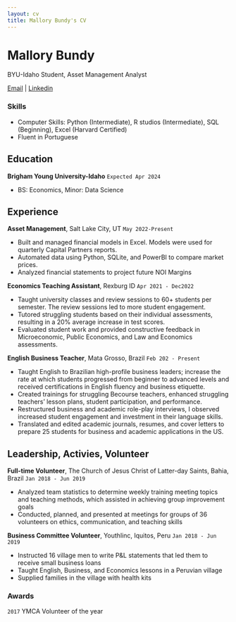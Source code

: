 ```yaml
---
layout: cv
title: Mallory Bundy's CV
---
```

# Mallory Bundy
BYU-Idaho Student, Asset Management Analyst

<div id="webaddress">
<a href="bundymallory@gmail.com">Email</a>
| <a href="linkedin.com/in/mallory-bundy">Linkedin</a>
</div>



### Skills

- Computer Skills: Python (Intermediate), R studios (Intermediate), SQL (Beginning), Excel (Harvard Certified) 
- Fluent in Portuguese 
 


## Education

__Brigham Young University-Idaho__
`Expected Apr 2024`

- BS: Economics, Minor: Data Science


## Experience
__Asset Management__, Salt Lake City, UT 
`May 2022-Present`

- Built and managed financial models in Excel. Models were used for quarterly Capital Partners reports.  
- Automated data using Python, SQLite, and PowerBI to compare market prices.  
- Analyzed financial statements to project future NOI Margins 


__Economics Teaching Assistant__, Rexburg ID 
`Apr 2021 - Dec2022`

- Taught university classes and review sessions to 60+ students per semester. The review sessions led to more student engagement. 
- Tutored struggling students based on their individual assessments, resulting in a 20% average increase in test scores.  
- Evaluated student work and provided constructive feedback in Microeconomic, Public Economics, and Law and Economics assessments.  

__English Business Teacher__, Mata Grosso, Brazil 
`Feb 202 - Present`

- Taught English to Brazilian high-profile business leaders; increase the rate at which students progressed from beginner to advanced levels and received certifications in English fluency and business etiquette.  
- Created trainings for struggling Becourse teachers, enhanced struggling teachers’ lesson plans, student participation, and performance.  
- Restructured business and academic role-play interviews, I observed increased student engagement and investment in their language skills. 
- Translated and edited academic journals, resumes, and cover letters to prepare 25 students for business and academic applications in the US.   

## Leadership, Activies, Volunteer
__Full-time Volunteer__, The Church of Jesus Christ of Latter-day Saints, Bahia, Brazil 
`Jan 2018 - Jun 2019`

- Analyzed team statistics to determine weekly training meeting topics and teaching methods, which assisted in achieving group improvement goals 
- Conducted, planned, and presented at meetings for groups of 36 volunteers on ethics, communication, and teaching skills 

__Business Committee Volunteer__, Youthlinc, Iquitos, Peru 
`Jan 2018 - Jun 2019`

- Instructed 16 village men to write P&L statements that led them to receive small business loans 
- Taught English, Business, and Economics lessons in a Peruvian village 
- Supplied families in the village with health kits 

### Awards

`2017`
YMCA Volunteer of the year 


<!-- ### Footer

Last updated: Apr 2024 -->